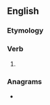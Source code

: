 ==English==

===Etymology===
{{suffix|accuse|est|lang=en}}

===Verb===
{{head|en|verb form}}

# {{en-archaic second-person singular of|accuse}}

===Anagrams===
* {{anagrams|en|cactuses}}